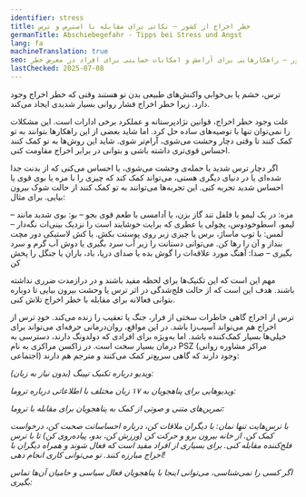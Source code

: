 ```yaml
---
identifier: stress
title: خطر اخراج از کشور – نکاتی برای مقابله با استرس و ترس
germanTitle: Abschiebegefahr - Tipps bei Stress und Angst
lang: fa
machineTranslation: true
seo: نکات کاربردی برای کمک به خود در برابر استرس و ترس ناشی از خطر اخراج از کشور – راهکارهایی برای آرامش و امکانات حمایتی برای افراد در معرض خطر
lastChecked: 2025-07-08
---
```


ترس، خشم یا بی‌خوابی واکنش‌های طبیعی بدن تو هستند وقتی که خطر اخراج وجود دارد. زیرا خطر اخراج فشار روانی بسیار شدیدی ایجاد می‌کند.

علت وجود خطر اخراج، قوانین نژادپرستانه و عملکرد برخی ادارات است. این مشکلات را نمی‌توان تنها با توصیه‌های ساده حل کرد. اما شاید بعضی از این راهکارها بتوانند به تو کمک کنند تا وقتی دچار وحشت می‌شوی، آرام‌تر شوی. شاید این روش‌ها به تو کمک کنند احساس قوی‌تری داشته باشی و بتوانی در برابر اخراج مقاومت کنی.

اگر دچار ترس شدید یا حمله‌ی وحشت می‌شوی، یا احساس می‌کنی که از بدنت جدا شده‌ای یا در دنیای دیگری هستی، می‌تواند کمک کند که چیزی را با مزه یا بوی قوی یا احساس شدید تجربه کنی. این تجربه‌ها می‌توانند به تو کمک کنند از حالت شوک بیرون بیایی. برای مثال:

– مزه: در یک لیمو یا فلفل تند گاز بزن، یا آدامسی با طعم قوی بجو
– بو: بوی شدید مانند لیمو، اسطوخودوس، پچولی یا عطری که برایت خوشایند است را نزدیک بینی‌ات نگه‌دار
– لمس: با توپ ماساژ، برس یا چیزی زبر روی پوستت بکش. یا کش لاستیکی دور مچت بنداز و آن را رها کن. می‌توانی دستانت را زیر آب سرد بگیری یا دوش آب گرم و سرد بگیری
– صدا: آهنگ مورد علاقه‌ات را گوش بده یا صدای دریا، باد، باران یا جنگل را پخش کن

مهم این است که این تکنیک‌ها برای لحظه مفید باشند و در درازمدت ضرری نداشته باشند. هدف این است که از حالت فلج‌شدگی در اثر ترس یا وحشت بیرون بیایی تا دوباره بتوانی فعالانه برای مقابله با خطر اخراج تلاش کنی.

ترس از اخراج گاهی خاطرات سختی از فرار، جنگ یا تعقیب را زنده می‌کند. خودِ ترس از اخراج هم می‌تواند آسیب‌زا باشد. در این مواقع، روان‌درمانی حرفه‌ای می‌تواند برای خیلی‌ها بسیار کمک‌کننده باشد. اما به‌ویژه برای افرادی که دولدونگ دارند، دسترسی به درمان بسیار سخت است. در زاکسن مراکزی به نام PSZ (مراکز مشاوره روانی اجتماعی) وجود دارند که گاهی سریع‌تر کمک می‌کنند و مترجم هم دارند:

<Address identifier="psz_sachsen"/>

ویدیو درباره تکنیک تپینگ (بدون نیاز به زبان):

<ExternalShortLink identifier="tapping"/>

ویدیوهایی برای پناهجویان به ۱۷ زبان مختلف با اطلاعاتی درباره تروما:

<ExternalShortLink identifier="maxplank_trauma"/>

تمرین‌های متنی و صوتی از کمک به پناهجویان برای مقابله با تروما:

<ExternalShortLink identifier="refugee_trauma_nawa"/>

با ترس‌هایت تنها نمان: با دیگران ملاقات کن، درباره احساساتت صحبت کن، درخواست کمک کن. از خانه بیرون برو و حرکت کن (ورزش کن، بدو، پیاده‌روی کن) تا با ترس فلج‌کننده مقابله کنی. برای بسیاری از افراد مفید است که فعال شوند و همراه دیگران با اخراج مبارزه کنند. تو می‌توانی کاری انجام دهی!

اگر کسی را نمی‌شناسی، می‌توانی اینجا با پناهجویان فعال سیاسی و حامیان آن‌ها تماس بگیری:

<ExternalShortLink identifier="w2eu_contacts"/>
